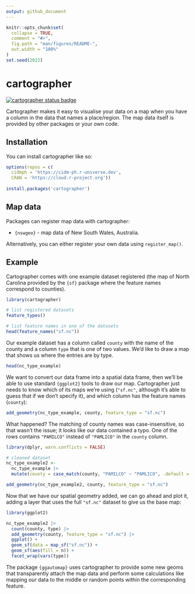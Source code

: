```yaml
---
output: github_document
---
```


<!-- README.md is generated from README.Rmd. Please edit that file -->

```r
knitr::opts_chunk$set(
  collapse = TRUE,
  comment = "#>",
  fig.path = "man/figures/README-",
  out.width = "100%"
)
set.seed(2022)
```

# cartographer

<!-- badges: start -->
[![cartographer status badge](https://cidm-ph.r-universe.dev/badges/cartographer)](https://cidm-ph.r-universe.dev)
<!-- badges: end -->

Cartographer makes it easy to visualise your data on a map when you have a column
in the data that names a place/region. The map data itself is provided by other
packages or your own code.

## Installation

You can install cartographer like so:

``` r
options(repos = c(
  cidmph = 'https://cidm-ph.r-universe.dev',
  CRAN = 'https://cloud.r-project.org'))
  
install.packages('cartographer')
```

## Map data

Packages can register map data with cartographer:

  * `{nswgeo}` - map data of New South Wales, Australia.
    
Alternatively, you can either register your own data using `register_map()`.

## Example

Cartographer comes with one example dataset registered (the map of North Carolina
provided by the `{sf}` package where the feature names correspond to counties).

```r
library(cartographer)

# list registered datasets
feature_types()

# list feature names in one of the datasets
head(feature_names("sf.nc"))
```

Our example dataset has a column called `county` with the name of the county and
a column `type` that is one of two values. We'd like to draw a map that shows
us where the entries are by type.

```r
head(nc_type_example)
```

We want to convert our data frame into a spatial data frame, then we'll be able to
use standard `{ggplot2}` tools to draw our map. Cartographer just needs to know
which of its maps we're using (`"sf.nc"`, although it's able to guess that if we
don't specify it), and which column has the feature names (`county`):

```r
add_geometry(nc_type_example, county, feature_type = "sf.nc")
```

What happened? The matching of county names was case-insensitive, so that wasn't
the issue; it looks like our data contained a typo. One of the rows contains
`"PAMILCO"` instead of `"PAMLICO"` in the `county` column.

```r
library(dplyr, warn.conflicts = FALSE)

# cleaned dataset
nc_type_example2 <-
  nc_type_example |>
  mutate(county = case_match(county, "PAMILCO" ~ "PAMLICO", .default = county))

add_geometry(nc_type_example2, county, feature_type = "sf.nc")
```

Now that we have our spatial geometry added, we can go ahead and plot it, adding
a layer that uses the full `"sf.nc"` dataset to give us the base map:

```r
library(ggplot2)

nc_type_example2 |>
  count(county, type) |>
  add_geometry(county, feature_type = "sf.nc") |>
  ggplot() +
  geom_sf(data = map_sf("sf.nc")) +
  geom_sf(aes(fill = n)) +
  facet_wrap(vars(type))
```

The package `{ggautomap}` uses cartographer to provide some new geoms that
transparently attach the map data and perform some calculations like mapping our
data to the middle or random points within the corresponding feature.
